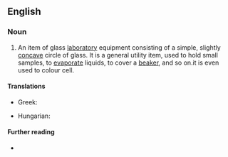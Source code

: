 ==English==

===Noun===
{{en-noun|es}}

# {{lb|en|chemistry}} An item of glass [[laboratory]] equipment consisting of a simple, slightly [[concave]] circle of glass. It is a general utility item, used to hold small samples, to [[evaporate]] liquids, to cover a [[beaker]], and so on.it is even used to colour cell. 

====Translations====
{{trans-top|laboratory equipment}}
* Greek: {{t|el|[[ύαλος]] [[ωρολογίου]]|f}}
{{trans-mid}}
* Hungarian: {{t+|hu|óraüveg}}
{{trans-bottom}}

====Further reading====
* {{pedialite}}
